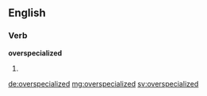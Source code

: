 ==English==

===Verb===
'''overspecialized'''

# {{en-past of|overspecialize}}

[[de:overspecialized]]
[[mg:overspecialized]]
[[sv:overspecialized]]
